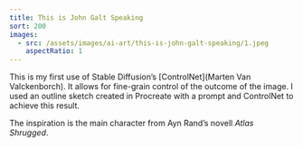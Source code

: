 ```yaml
---
title: This is John Galt Speaking
sort: 200
images:
  - src: /assets/images/ai-art/this-is-john-galt-speaking/1.jpeg
    aspectRatio: 1
---
```


This is my first use of Stable Diffusion’s [ControlNet](Marten Van Valckenborch). It allows for fine-grain control of the outcome of the image. I used an outline sketch created in Procreate with a prompt and ControlNet to achieve this result.

The inspiration is the main character from Ayn Rand’s novell <cite>Atlas Shrugged</cite>.
